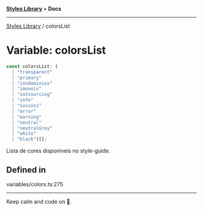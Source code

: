 
<Meta title="Libs/Styles/variables/colorsList" />



[**Styles Library**](/?path=/docs/libs-styles-overview--page) • **Docs**

***

[Styles Library](/?path=/docs/libs-styles-overview--page) / colorsList

# Variable: colorsList

```ts
const colorsList: (
  | "transparent"
  | "primary"
  | "condominios"
  | "imoveis"
  | "outsourcing"
  | "info"
  | "success"
  | "error"
  | "warning"
  | "neutral"
  | "neutralGrey"
  | "white"
  | "black")[];
```

Lista de cores disponiveis no style-guide.

## Defined in

variables/colors.ts:275


***

Keep calm and code on 🤘.